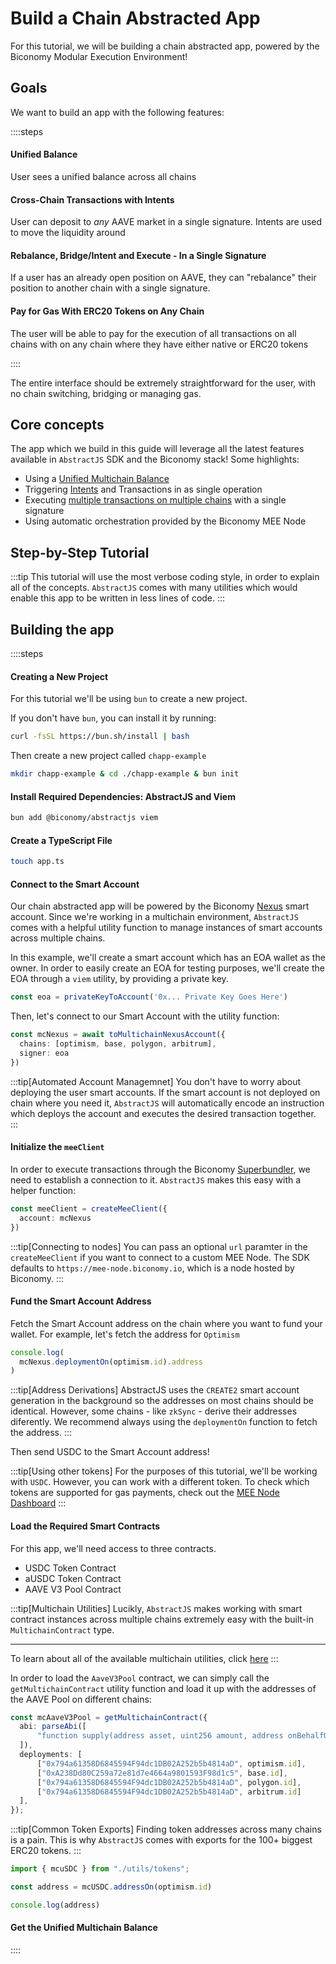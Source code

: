 # Build a Chain Abstracted App

For this tutorial, we will be building a chain abstracted app, powered by the Biconomy Modular Execution Environment!

## Goals

We want to build an app with the following features:

::::steps
#### Unified Balance
User sees a unified balance across all chains

#### Cross-Chain Transactions with Intents
User can deposit to _any_ AAVE market in a single signature. Intents are used to move the liquidity
around

#### Rebalance, Bridge/Intent and Execute - In a Single Signature
If a user has an already open position on AAVE, they can "rebalance" their position to another chain with a single
signature.

#### Pay for Gas With ERC20 Tokens on Any Chain
The user will be able to pay for the execution of all transactions on all chains with on any 
chain where they have either native or ERC20 tokens 

::::

The entire interface should be extremely straightforward for the user, with no chain switching, bridging or managing gas.

## Core concepts

The app which we build in this guide will leverage all the latest features available in `AbstractJS` SDK and 
the Biconomy stack! Some highlights:

- Using a [Unified Multichain Balance]()
- Triggering [Intents]() and Transactions in as single operation
- Executing [multiple transactions on multiple chains]() with a single signature
- Using automatic orchestration provided by the Biconomy MEE Node


## Step-by-Step Tutorial
:::tip
This tutorial will use the most verbose coding style, in order to explain all of the concepts. `AbstractJS` comes with 
many utilities which would enable this app to be written in less lines of code.
:::
## Building the app

::::steps
#### Creating a New Project

For this tutorial we'll be using `bun` to create a new project. 

If you don't have `bun`, you can install it by running:
```bash [Install Bun]
curl -fsSL https://bun.sh/install | bash
```

Then create a new project called `chapp-example`
```bash [Create a new project]
mkdir chapp-example & cd ./chapp-example & bun init
```

#### Install Required Dependencies: AbstractJS and Viem

```bash [Install AbstractJS and Viem]
bun add @biconomy/abstractjs viem
```

#### Create a TypeScript File

```bash [Create app.ts]
touch app.ts
```

#### Connect to the Smart Account

Our chain abstracted app will be powered by the Biconomy [Nexus]() smart account. Since we're working
in a multichain environment, `AbstractJS` comes with a helpful utility function to manage instances of 
smart accounts across multiple chains. 

In this example, we'll create a smart account which has an EOA wallet
as the owner. In order to easily create an EOA for testing purposes,
we'll create the EOA through a `viem` utility, by providing a private 
key.

```ts [Create EOA signer]
const eoa = privateKeyToAccount('0x... Private Key Goes Here')
```

Then, let's connect to our Smart Account with the utility function:

```ts [Initialize Multichain Smart Account]
const mcNexus = await toMultichainNexusAccount({
  chains: [optimism, base, polygon, arbitrum],
  signer: eoa
})
```

:::tip[Automated Account Managemnet]
You don't have to worry about deploying the user smart accounts. If the 
smart account is not deployed on chain where you need it, `AbstractJS`
will automatically encode an instruction which deploys the account and 
executes the desired transaction together.
:::

#### Initialize the `meeClient`

In order to execute transactions through the Biconomy [Superbundler](), we need to establish a connection 
to it. `AbstractJS` makes this easy with a helper function:

```ts [Connect to MEE Node]
const meeClient = createMeeClient({
  account: mcNexus
})
```

:::tip[Connecting to nodes]
You can pass an optional `url` paramter in the `createMeeClient` if 
you want to connect to a custom MEE Node. The SDK defaults to 
`https://mee-node.biconomy.io`, which is a node hosted by Biconomy.
:::

#### Fund the Smart Account Address

Fetch the Smart Account address on the chain where you want to 
fund your wallet. For example, let's fetch the address for `Optimism`

```ts
console.log(
  mcNexus.deploymentOn(optimism.id).address
)
```

:::tip[Address Derivations]
AbstractJS uses the `CREATE2` smart account generation in the background
so the addresses on most chains should be identical. However,
some chains - like `zkSync` - derive their addresses diferently. We 
recommend always using the `deploymentOn` function to fetch the 
address.
:::

Then send USDC to the Smart Account address! 

:::tip[Using other tokens]
For the purposes of this tutorial, we'll be working with `USDC`. However, you can work with a different token.
To check which tokens are supported for gas payments, check out the [MEE Node Dashboard](https://mee-node.biconomy.io/dashboard)
:::

#### Load the Required Smart Contracts

For this app, we'll need access to three contracts. 

- USDC Token Contract
- aUSDC Token Contract
- AAVE V3 Pool Contract

:::tip[Multichain Utilities]
Lucikly, `AbstractJS` makes working with smart contract instances 
across multiple chains extremely easy with the built-in `MultichainContract`
type.

---

To learn about all of the available multichain utilities, click [here]()
:::

In order to load the `AaveV3Pool` contract, we can simply call the 
`getMultichainContract` utility function and load it up with the 
addresses of the AAVE Pool on different chains:

```ts [Multichain Contract]
const mcAaveV3Pool = getMultichainContract({
  abi: parseAbi([
      "function supply(address asset, uint256 amount, address onBehalfOf, uint16 referralCode)",
  ]),
  deployments: [
      ["0x794a61358D6845594F94dc1DB02A252b5b4814aD", optimism.id],
      ["0xA238Dd80C259a72e81d7e4664a9801593F98d1c5", base.id],
      ["0x794a61358D6845594F94dc1DB02A252b5b4814aD", polygon.id],
      ["0x794a61358D6845594F94dc1DB02A252b5b4814aD", arbitrum.id]
  ],
});
```

:::tip[Common Token Exports]
Finding token addresses across many chains is a pain. This is why `AbstractJS` comes
with exports for the 100+ biggest ERC20 tokens.
:::

```ts [Import and Use USDC]
import { mcuSDC } from "./utils/tokens";

const address = mcUSDC.addressOn(optimism.id)

console.log(address)
```

#### Get the Unified Multichain Balance


::::